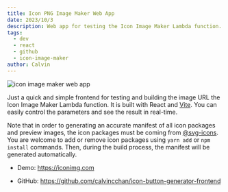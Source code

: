 ```yaml
---
title: Icon PNG Image Maker Web App
date: 2023/10/3
description: Web app for testing the Icon Image Maker Lambda function. It is built with React and deployed on GitHub Pages.
tags:
  - dev
  - react
  - github
  - icon-image-maker
author: Calvin
---
```



<Image
  src={image1}
  alt="icon image maker web app"
  width={800}
  height={0}
  priority />

Just a quick and simple frontend for testing and building the image URL the Icon Image Maker Lambda function. It is built with React and [Vite](https://vitejs.dev/). You can easily control the parameters and see the result in real-time.

Note that in order to generating an accurate manifest of all icon packages and preview images, the icon packages must be coming from [@svg-icons](https://www.npmjs.com/org/svg-icons). You are welcome to add or remove icon packages using `yarn add` or `npm install` commands. Then, during the build process, the manifest will be generated automatically.

- Demo: https://iconimg.com

- GitHub: https://github.com/calvincchan/icon-button-generator-frontend
